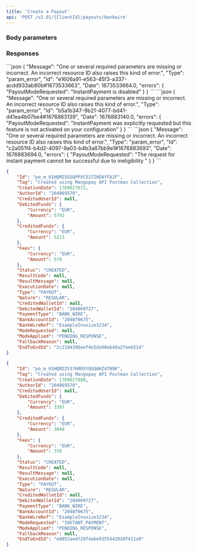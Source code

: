 ```yaml
---
title: 'Create a Payout'  
api: 'POST /v2.01/{ClientId}/payouts/bankwire'  
---
```




### Body parameters  

<Tag3 />  

<AuthorId1 />  

<DebitedFunds3 />  

<Fees2 />  

<DebitedWalletId />  

<BankAccountId />  

<BankWireRef />  

<PayoutModeRequested />  

### Responses  

<AccordionGroup>

<Accordion title="200 - Standard: Created">  

<IdResponse />  

<Tag2Response />  

<CreationDateResponse />  

<AuthorId1Response />  

<CreditedUserId1Response />  

<DebitedFunds3Response />  

<CreditedFunds3Response />  

<Fees2Response />  

<Status2Response />  

<ResultCodeResponse />  

<ResultMessageResponse />  

<ExecutionDateResponse />  

<TypeResponse />  

<NatureResponse />  

<CreditedWalletId1Response />  

<DebitedWalletIdResponse />  

<PaymentType2Response />  

<BankAccountIdResponse />  

<BankWireRefResponse />  

<ModeRequestedResponse />  

<ModeAppliedResponse />  

<FallbackReasonResponse />  

<EndToEndIdResponse /></Accordion>

<Accordion title="200 - Instant payment: Created">  

<IdResponse />  

<Tag2Response />  

<CreationDateResponse />  

<AuthorId1Response />  

<CreditedUserId1Response />  

<DebitedFunds3Response />  

<CreditedFunds3Response />  

<Fees2Response />  

<Status2Response />  

<ResultCodeResponse />  

<ResultMessageResponse />  

<ExecutionDateResponse />  

<TypeResponse />  

<NatureResponse />  

<CreditedWalletId1Response />  

<DebitedWalletIdResponse />  

<PaymentType2Response />  

<BankAccountIdResponse />  

<BankWireRefResponse />  

<ModeRequestedResponse />  

<ModeAppliedResponse />  

<FallbackReasonResponse />  

<EndToEndIdResponse /></Accordion>

</AccordionGroup>

<AccordionGroup>


<Accordion title="400 - Instant payout is deactivated">
```json
{
    "Message": "One or several required parameters are missing or incorrect. An incorrect resource ID also raises this kind of error.",
    "Type": "param_error",
    "Id": "e1606a91-e563-45f3-a337-acdd933ab80b#1673533663",
    "Date": 1673533664.0,
    "errors": {
        "PayoutModeRequested": "InstantPayment is disabled"
    }
}  
 ```  
 </Accordion>

<Accordion title="400 - Instant payout is deactivated (INSTANT_PAYMENT_ONLY requested)">
```json
{
    "Message": "One or several required parameters are missing or incorrect. An incorrect resource ID also raises this kind of error.",
    "Type": "param_error",
    "Id": "b5a1b347-9b21-4077-bd41-d41ea4b07be4#1676883139",
    "Date": 1676883140.0,
    "errors": {
        "PayoutModeRequested": "InstantPayment was explicitly requested but this feature is not activated on your configuration"
    }
}  
 ```  
</Accordion>

<Accordion title="400 - Destination bank not eligible for instant payout">
```json
{
    "Message": "One or several required parameters are missing or incorrect. An incorrect resource ID also raises this kind of error.",
    "Type": "param_error",
    "Id": "c2a051f4-b4d2-4097-9a03-b4b3a67bb9e1#1676883693",
    "Date": 1676883694.0,
    "errors": {
        "PayoutModeRequested": "The request for instant payment cannot be successful due to ineligibility "
    }
}  
 ```  
 </Accordion>

</AccordionGroup>  

<ResponseExample>  

```json 200 - Standard: Created  
{
    "Id": "po_m_01HQMZSGSQPPXC51TZHDAYFAJF",
    "Tag": "Created using Mangopay API Postman Collection",
    "CreationDate": 1709027672,
    "AuthorId": "204069570",
    "CreditedUserId": null,
    "DebitedFunds": {
        "Currency": "EUR",
        "Amount": 5792
    },
    "CreditedFunds": {
        "Currency": "EUR",
        "Amount": 5213
    },
    "Fees": {
        "Currency": "EUR",
        "Amount": 579
    },
    "Status": "CREATED",
    "ResultCode": null,
    "ResultMessage": null,
    "ExecutionDate": null,
    "Type": "PAYOUT",
    "Nature": "REGULAR",
    "CreditedWalletId": null,
    "DebitedWalletId": "204069727",
    "PaymentType": "BANK_WIRE",
    "BankAccountId": "204070675",
    "BankWireRef": "ExampleInvoice1234",
    "ModeRequested": null,
    "ModeApplied": "PENDING_RESPONSE",
    "FallbackReason": null,
    "EndToEndId": "2c2184396eef4e5da90ab48a2feeb51d"
}  
 ```  

```json 200 - Instant payment: Created  
{
    "Id": "po_m_01HQMZZV376RRXYQGQAHZ4TN9K",
    "Tag": "Created using Mangopay API Postman Collection",
    "CreationDate": 1709027880,
    "AuthorId": "204069570",
    "CreditedUserId": null,
    "DebitedFunds": {
        "Currency": "EUR",
        "Amount": 3387
    },
    "CreditedFunds": {
        "Currency": "EUR",
        "Amount": 3048
    },
    "Fees": {
        "Currency": "EUR",
        "Amount": 339
    },
    "Status": "CREATED",
    "ResultCode": null,
    "ResultMessage": null,
    "ExecutionDate": null,
    "Type": "PAYOUT",
    "Nature": "REGULAR",
    "CreditedWalletId": null,
    "DebitedWalletId": "204069727",
    "PaymentType": "BANK_WIRE",
    "BankAccountId": "204070675",
    "BankWireRef": "ExampleInvoice1234",
    "ModeRequested": "INSTANT_PAYMENT",
    "ModeApplied": "PENDING_RESPONSE",
    "FallbackReason": null,
    "EndToEndId": "e8052ae4729f4abe9355442020f411a9"
}  
 ```  


</ResponseExample>  

<RequestExample>  
  <RestCreatePayout />
  <PhpCreatePayout />
  <NodeCreatePayout />
  <RubyCreatePayout />
  <JavaCreatePayout />
  <PythonCreatePayout />
  <NetCreatePayout />
</RequestExample>